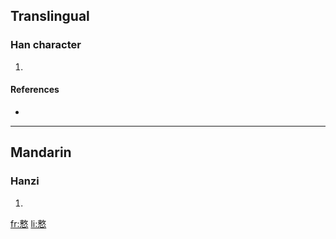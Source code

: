 ==Translingual==

===Han character===
{{Han char|rn=61|rad=心|as=11|sn=15|four=|canj=木大心 (DKP), XXX木大 (XXXDK)}}

# {{defn|Han|sort=心11}}

====References====
* {{Han ref|kx=0398.370|dkj=11093|dj=0738.020|hdz=42341.120|uh=6157|ud=24919}}

----

==Mandarin==

===Hanzi===
{{cmn-hanzi|pin=[[chì]] ([[chi4]])|wg=ch'ih<sup>4</sup>}}

# {{defn|Mandarin|sort=心11}}

[[fr:慗]]
[[li:慗]]